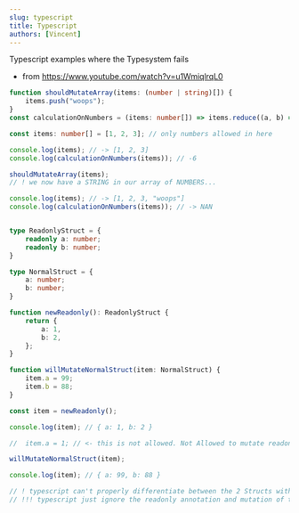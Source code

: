 ```yaml
---
slug: typescript
title: Typescript
authors: [Vincent]
---
```

   
Typescript examples where the Typesystem fails
- from https://www.youtube.com/watch?v=u1WmiqlrqL0

```typescript
function shouldMutateArray(items: (number | string)[]) {
    items.push("woops");
}
const calculationOnNumbers = (items: number[]) => items.reduce((a, b) => a - b, 0)

const items: number[] = [1, 2, 3]; // only numbers allowed in here

console.log(items); // -> [1, 2, 3]
console.log(calculationOnNumbers(items)); // -6

shouldMutateArray(items);
// ! we now have a STRING in our array of NUMBERS...

console.log(items); // -> [1, 2, 3, "woops"]
console.log(calculationOnNumbers(items)); // -> NAN
```

   
```typescript

type ReadonlyStruct = {
    readonly a: number;
    readonly b: number;
}

type NormalStruct = {
    a: number;
    b: number;
}

function newReadonly(): ReadonlyStruct {
    return {
        a: 1,
        b: 2,
    };
}

function willMutateNormalStruct(item: NormalStruct) {
    item.a = 99;
    item.b = 88;
}

const item = newReadonly();

console.log(item); // { a: 1, b: 2 }

//  item.a = 1; // <- this is not allowed. Not Allowed to mutate readonly field

willMutateNormalStruct(item);

console.log(item); // { a: 99, b: 88 }

// ! typescript can't properly differentiate between the 2 Structs with same name fields
// !!! typescript just ignore the readonly annotation and mutation of those fields becomes possible
```